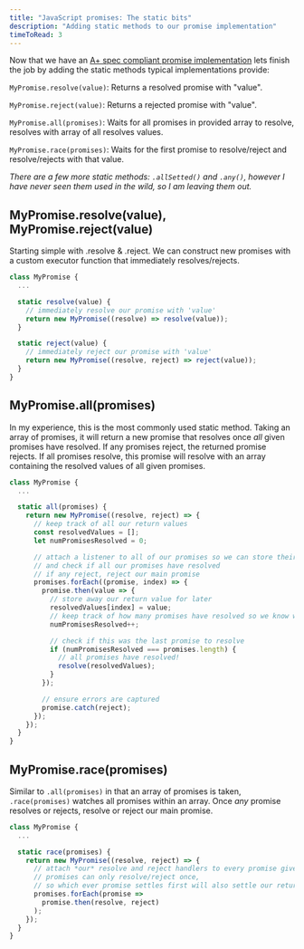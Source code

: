 ```yaml
---
title: "JavaScript promises: The static bits"
description: "Adding static methods to our promise implementation"
timeToRead: 3
---
```


Now that we have an [A+ spec compliant promise implementation](/blog/2021-10-07-javascript-promises-the-weird-bits/)
lets finish the job by adding the static methods typical implementations provide:

`MyPromise.resolve(value)`: Returns a resolved promise with "value".

`MyPromise.reject(value)`: Returns a rejected promise with "value".

`MyPromise.all(promises)`: Waits for all promises in provided array to resolve, resolves with array of all resolves values.

`MyPromise.race(promises)`: Waits for the first promise to resolve/reject and resolve/rejects with that value.

_There are a few more static methods: `.allSetted()` and `.any()`, however I have never seen them used in the wild, so I am leaving them out._

## MyPromise.resolve(value), MyPromise.reject(value)
Starting simple with .resolve & .reject.
We can construct new promises with a custom executor function that immediately resolves/rejects.
```js
class MyPromise {
  ...

  static resolve(value) {
    // immediately resolve our promise with 'value'
    return new MyPromise((resolve) => resolve(value));
  }

  static reject(value) {
    // immediately reject our promise with 'value'
    return new MyPromise((resolve, reject) => reject(value));
  }
}
```

## MyPromise.all(promises)
In my experience, this is the most commonly used static method.
Taking an array of promises, it will return a new promise that resolves once *all* given promises have resolved.
If any promises reject, the returned promise rejects.
If all promises resolve, this promise will resolve with an array containing the resolved values of all given promises.

```js
class MyPromise {
  ...

  static all(promises) {
    return new MyPromise((resolve, reject) => {
      // keep track of all our return values
      const resolvedValues = [];
      let numPromisesResolved = 0;

      // attach a listener to all of our promises so we can store their return value
      // and check if all our promises have resolved
      // if any reject, reject our main promise
      promises.forEach((promise, index) => {
        promise.then(value => {
          // store away our return value for later
          resolvedValues[index] = value;
          // keep track of how many promises have resolved so we know when all are complete
          numPromisesResolved++;

          // check if this was the last promise to resolve
          if (numPromisesResolved === promises.length) {
            // all promises have resolved!
            resolve(resolvedValues);
          }
        });

        // ensure errors are captured
        promise.catch(reject);
      });
    });
  }
}
```

## MyPromise.race(promises)
Similar to `.all(promises)` in that an array of promises is taken, `.race(promises)` watches all promises within an array.
Once *any* promise resolves or rejects, resolve or reject our main promise.
```js
class MyPromise {
  ...

  static race(promises) {
    return new MyPromise((resolve, reject) => {
      // attach *our* resolve and reject handlers to every promise given
      // promises can only resolve/reject once,
      // so which ever promise settles first will also settle our return promise
      promises.forEach(promise =>
        promise.then(resolve, reject)
      );
    });
  }
}
```
